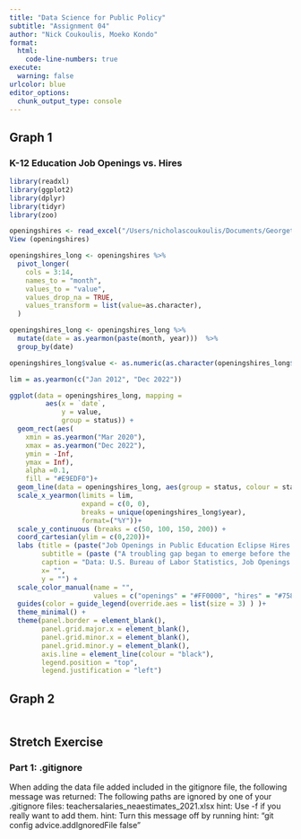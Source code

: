 ```yaml
---
title: "Data Science for Public Policy"
subtitle: "Assignment 04"
author: "Nick Coukoulis, Moeko Kondo"
format: 
  html:
    code-line-numbers: true
execute: 
  warning: false
urlcolor: blue
editor_options: 
  chunk_output_type: console
---
```

## Graph 1
### K-12 Education Job Openings vs. Hires 
```r
library(readxl)
library(ggplot2)
library(dplyr)
library(tidyr)
library(zoo)

openingshires <- read_excel("/Users/nicholascoukoulis/Documents/Georgetown/MPP/Spring2023/DataScience/assignments/assignment04/Assignment04/jobopenings_hires_bls_3.2.23.xlsx")
View (openingshires)

openingshires_long <- openingshires %>% 
  pivot_longer(
    cols = 3:14,
    names_to = "month",
    values_to = "value",
    values_drop_na = TRUE,
    values_transform = list(value=as.character),
  )

openingshires_long <- openingshires_long %>% 
  mutate(date = as.yearmon(paste(month, year)))  %>%
  group_by(date)

openingshires_long$value <- as.numeric(as.character(openingshires_long$value))

lim = as.yearmon(c("Jan 2012", "Dec 2022"))

ggplot(data = openingshires_long, mapping = 
         aes(x = `date`, 
             y = value,
             group = status)) +
  geom_rect(aes(
    xmin = as.yearmon("Mar 2020"),
    xmax = as.yearmon("Dec 2022"),
    ymin = -Inf,
    ymax = Inf),
    alpha =0.1,
    fill = "#E9EDF0")+
  geom_line(data = openingshires_long, aes(group = status, colour = status))+
  scale_x_yearmon(limits = lim,
                  expand = c(0, 0),
                  breaks = unique(openingshires_long$year),
                  format=("%Y"))+
  scale_y_continuous (breaks = c(50, 100, 150, 200)) +
  coord_cartesian(ylim = c(0,220))+
  labs (title = (paste("Job Openings in Public Education Eclipse Hires Nationally")),
        subtitle = (paste ("A troubling gap began to emerge before the pandemic that has only been compounded. ")),
        caption = "Data: U.S. Bureau of Labor Statistics, Job Openings and Labor Turnover Survey (seasonally adjusted data)",
        x= "",
        y = "") +
  scale_color_manual(name = "",
                     values = c("openings" = "#FF0000", "hires" = "#758D99"))+
  guides(color = guide_legend(override.aes = list(size = 3) ) )+
  theme_minimal() + 
  theme(panel.border = element_blank(), 
        panel.grid.major.x = element_blank(),
        panel.grid.minor.x = element_blank(),
        panel.grid.minor.y = element_blank(),
        axis.line = element_line(colour = "black"),
        legend.position = "top",
        legend.justification = "left")

```

## Graph 2
### 

```r

```

## Stretch Exercise 
### Part 1: .gitignore 
When adding the data file added included in the gitignore file, the following message was returned: 
  The following paths are ignored by one of your .gitignore files:
  teachersalaries_neaestimates_2021.xlsx
  hint: Use -f if you really want to add them.
  hint: Turn this message off by running
  hint: "git config advice.addIgnoredFile false"
  



